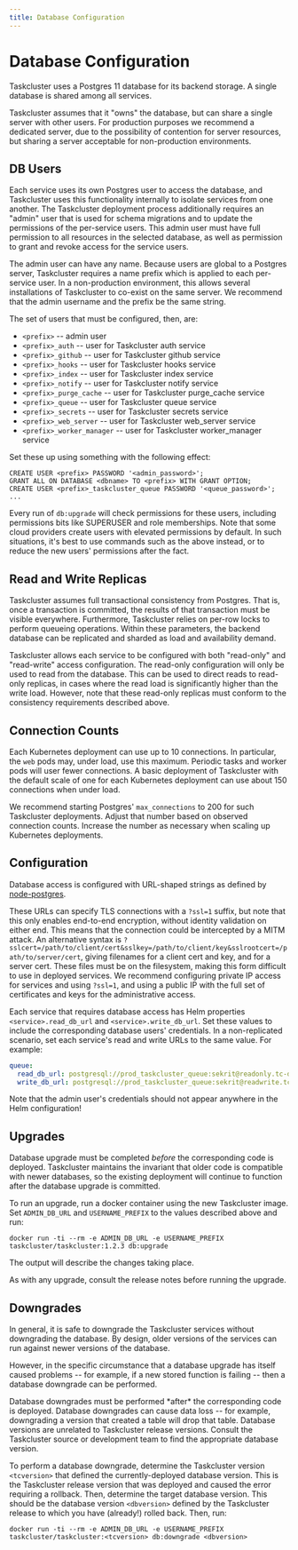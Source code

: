 ```yaml
---
title: Database Configuration
---
```



# Database Configuration

Taskcluster uses a Postgres 11 database for its backend storage.
A single database is shared among all services.

Taskcluster assumes that it "owns" the database, but can share a single server with other users.
For production purposes we recommend a dedicated server, due to the possibility of contention for server resources, but sharing a server acceptable for non-production environments.

## DB Users

Each service uses its own Postgres user to access the database, and Taskcluster uses this functionality internally to isolate services from one another.
The Taskcluster deployment process additionally requires an "admin" user that is used for schema migrations and to update the permissions of the per-service users.
This admin user must have full permission to all resources in the selected database, as well as permission to grant and revoke access for the service users.

The admin user can have any name.
Because users are global to a Postgres server, Taskcluster requires a name prefix which is applied to each per-service user.
In a non-production environment, this allows several installations of Taskcluster to co-exist on the same server.
We recommend that the admin username and the prefix be the same string.

The set of users that must be configured, then, are:

<!-- USERLIST BEGIN -->
 * `<prefix>` -- admin user
 * `<prefix>_auth` -- user for Taskcluster auth service
 * `<prefix>_github` -- user for Taskcluster github service
 * `<prefix>_hooks` -- user for Taskcluster hooks service
 * `<prefix>_index` -- user for Taskcluster index service
 * `<prefix>_notify` -- user for Taskcluster notify service
 * `<prefix>_purge_cache` -- user for Taskcluster purge_cache service
 * `<prefix>_queue` -- user for Taskcluster queue service
 * `<prefix>_secrets` -- user for Taskcluster secrets service
 * `<prefix>_web_server` -- user for Taskcluster web_server service
 * `<prefix>_worker_manager` -- user for Taskcluster worker_manager service
<!-- USERLIST END -->

Set these up using something with the following effect:

```
CREATE USER <prefix> PASSWORD '<admin_password>';
GRANT ALL ON DATABASE <dbname> TO <prefix> WITH GRANT OPTION;
CREATE USER <prefix>_taskcluster_queue PASSWORD '<queue_password>';
...
```

Every run of `db:upgrade` will check permissions for these users, including permissions bits like SUPERUSER and role memberships.
Note that some cloud providers create users with elevated permissions by default.
In such situations, it's best to use commands such as the above instead, or to reduce the new users' permissions after the fact.

## Read and Write Replicas

Taskcluster assumes full transactional consistency from Postgres.
That is, once a transaction is committed, the results of that transaction must be visible everywhere.
Furthermore, Taskcluster relies on per-row locks to perform queueing operations.
Within these parameters, the backend database can be replicated and sharded as load and availability demand.

Taskcluster allows each service to be configured with both "read-only" and "read-write" access configuration.
The read-only configuration will only be used to read from the database.
This can be used to direct reads to read-only replicas, in cases where the read load is significantly higher than the write load.
However, note that these read-only replicas must conform to the consistency requirements described above.

## Connection Counts

Each Kubernetes deployment can use up to 10 connections.
In particular, the `web` pods may, under load, use this maximum.
Periodic tasks and worker pods will user fewer connections.
A basic deployment of Taskcluster with the default scale of one for each Kubernetes deployment can use about 150 connections when under load.

We recommend starting Postgres' `max_connections` to 200 for such Taskcluster deployments.
Adjust that number based on observed connection counts.
Increase the number as necessary when scaling up Kubernetes deployments.

## Configuration

Database access is configured with URL-shaped strings as defined by [node-postgres](https://node-postgres.com/features/connecting).

These URLs can specify TLS connections with a `?ssl=1` suffix, but note that this only enables end-to-end encryption, without identity validation on either end.
This means that the connection could be intercepted by a MITM attack.
An alternative syntax is `?sslcert=/path/to/client/cert&sslkey=/path/to/client/key&sslrootcert=/path/to/server/cert`, giving filenames for a client cert and key, and for a server cert.
These files must be on the filesystem, making this form difficult to use in deployed services.
We recommend configuring private IP access for services and using `?ssl=1`, and using a public IP with the full set of certificates and keys for the administrative access.

Each service that requires database access has Helm properties `<service>.read_db_url` and `<service>.write_db_url`.
Set these values to include the corresponding database users' credentials.
In a non-replicated scenario, set each service's read and write URLs to the same value.
For example:

```yaml
queue:
  read_db_url: postgresql://prod_taskcluster_queue:sekrit@readonly.tc-db.example.com/taskcluster_prod?ssl=1
  write_db_url: postgresql://prod_taskcluster_queue:sekrit@readwrite.tc-db.example.com/taskcluster_prod?ssl=1
```

<Warning>
Note that the admin user's credentials should not appear anywhere in the Helm configuration!
</Warning>

## Upgrades

Database upgrade must be completed *before* the corresponding code is deployed.
Taskcluster maintains the invariant that older code is compatible with newer databases, so the existing deployment will continue to function after the database upgrade is committed.

To run an upgrade, run a docker container using the new Taskcluster image.
Set `ADMIN_DB_URL` and `USERNAME_PREFIX` to the values described above and run:

```shell
docker run -ti --rm -e ADMIN_DB_URL -e USERNAME_PREFIX taskcluster/taskcluster:1.2.3 db:upgrade
```

The output will describe the changes taking place.

<Warning>
As with any upgrade, consult the release notes before running the upgrade.
</Warning>

## Downgrades

In general, it is safe to downgrade the Taskcluster services without downgrading the database.
By design, older versions of the services can run against newer versions of the database.

However, in the specific circumstance that a database upgrade has itself caused problems -- for example, if a new stored function is failing -- then a database downgrade can be performed.

<Warning>
Database downgrades must be performed *after* the corresponding code is deployed.
</Warning>
<Warning>
Database downgrades can cause data loss -- for example, downgrading a version that created a table will drop that table.
</Warning>
<Warning>
Database versions are unrelated to Taskcluster release versions.
Consult the Taskcluster source or development team to find the appropriate database version.
</Warning>

To perform a database downgrade, determine the Taskcluster version `<tcversion>` that defined the currently-deployed database version.
This is the Taskcluster release version that was deployed and caused the error requiring a rollback.
Then, determine the target database version.
This should be the database version `<dbversion>` defined by the Taskcluster release to which you have (already!) rolled back.
Then, run:

```shell
docker run -ti --rm -e ADMIN_DB_URL -e USERNAME_PREFIX taskcluster/taskcluster:<tcversion> db:downgrade <dbversion>
```
